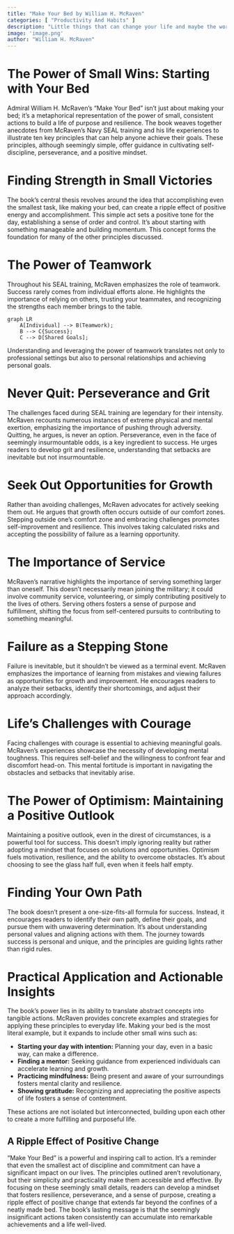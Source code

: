 ```yaml
---
title: "Make Your Bed by William H. McRaven"
categories: [ "Productivity And Habits" ]
description: "Little things that can change your life and maybe the world"
image: 'image.png'
author: "William H. McRaven"
---
```

# The Power of Small Wins: Starting with Your Bed

Admiral William H. McRaven's "Make Your Bed" isn't just about making your bed; it's a metaphorical representation of the power of small, consistent actions to build a life of purpose and resilience. The book weaves together anecdotes from McRaven's Navy SEAL training and his life experiences to illustrate ten key principles that can help anyone achieve their goals.  These principles, although seemingly simple, offer  guidance in cultivating self-discipline, perseverance, and a positive mindset.

#  Finding Strength in Small Victories

The book's central thesis revolves around the idea that accomplishing even the smallest task, like making your bed, can create a ripple effect of positive energy and accomplishment. This simple act sets a positive tone for the day, establishing a sense of order and control. It’s about starting with something manageable and building momentum.  This concept forms the foundation for many of the other principles discussed.

# The Power of Teamwork

Throughout his SEAL training, McRaven emphasizes the role of teamwork. Success rarely comes from individual efforts alone. He highlights the importance of relying on others, trusting your teammates, and recognizing the strengths each member brings to the table.

```mermaid
graph LR
    A[Individual] --> B(Teamwork);
    B --> C{Success};
    C --> D[Shared Goals];
```

Understanding and leveraging the power of teamwork translates not only to professional settings but also to personal relationships and achieving personal goals.

#  Never Quit: Perseverance and Grit

The challenges faced during SEAL training are legendary for their intensity.  McRaven recounts numerous instances of extreme physical and mental exertion, emphasizing the importance of pushing through adversity.  Quitting, he argues, is never an option. Perseverance, even in the face of seemingly insurmountable odds, is a key ingredient to success. He urges readers to develop grit and resilience, understanding that setbacks are inevitable but not insurmountable.

#  Seek Out Opportunities for Growth

Rather than avoiding challenges, McRaven advocates for actively seeking them out.  He argues that growth often occurs outside of our comfort zones. Stepping outside one's comfort zone and embracing challenges promotes self-improvement and resilience. This involves taking calculated risks and accepting the possibility of failure as a learning opportunity.

#  The Importance of Service

McRaven's narrative highlights the importance of serving something larger than oneself.  This doesn't necessarily mean joining the military; it could involve community service, volunteering, or simply contributing positively to the lives of others.  Serving others fosters a sense of purpose and fulfillment, shifting the focus from self-centered pursuits to contributing to something meaningful.

#  Failure as a Stepping Stone

Failure is inevitable, but it shouldn't be viewed as a terminal event.  McRaven emphasizes the importance of learning from mistakes and viewing failures as opportunities for growth and improvement. He encourages readers to analyze their setbacks, identify their shortcomings, and adjust their approach accordingly.

# Life's Challenges with Courage

Facing challenges with courage is essential to achieving meaningful goals. McRaven's experiences showcase the necessity of developing mental toughness. This requires self-belief and the willingness to confront fear and discomfort head-on. This mental fortitude is important in navigating the obstacles and setbacks that inevitably arise.

#  The Power of Optimism: Maintaining a Positive Outlook

Maintaining a positive outlook, even in the direst of circumstances, is a powerful tool for success. This doesn't imply ignoring reality but rather adopting a mindset that focuses on solutions and opportunities.  Optimism fuels motivation, resilience, and the ability to overcome obstacles.  It's about choosing to see the glass half full, even when it feels half empty.

#  Finding Your Own Path

The book doesn't present a one-size-fits-all formula for success. Instead, it encourages readers to identify their own path, define their goals, and pursue them with unwavering determination. It's about understanding personal values and aligning actions with them. The journey towards success is personal and unique, and the principles are guiding lights rather than rigid rules.

#  Practical Application and Actionable Insights

The book's power lies in its ability to translate abstract concepts into tangible actions. McRaven provides concrete examples and strategies for applying these principles to everyday life.  Making your bed is the most literal example, but it expands to include other small wins such as:

* **Starting your day with intention:** Planning your day, even in a basic way, can make a difference.
* **Finding a mentor:** Seeking guidance from experienced individuals can accelerate learning and growth.
* **Practicing mindfulness:** Being present and aware of your surroundings fosters mental clarity and resilience.
* **Showing gratitude:** Recognizing and appreciating the positive aspects of life fosters a sense of contentment.

These actions are not isolated but interconnected, building upon each other to create a more fulfilling and purposeful life.  


##  A Ripple Effect of Positive Change

"Make Your Bed" is a powerful and inspiring call to action. It's a reminder that even the smallest act of discipline and commitment can have a significant impact on our lives. The principles outlined aren't revolutionary, but their simplicity and practicality make them accessible and effective. By focusing on these seemingly small details, readers can develop a mindset that fosters resilience, perseverance, and a sense of purpose, creating a ripple effect of positive change that extends far beyond the confines of a neatly made bed. The book’s lasting message is that the seemingly insignificant actions taken consistently can accumulate into remarkable achievements and a life well-lived.

